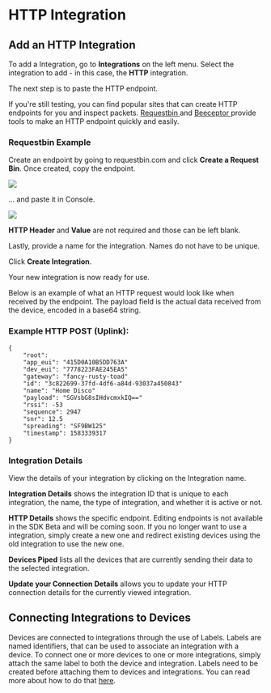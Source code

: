 
# HTTP Integration

## Add an HTTP Integration

To add a Integration, go to **Integrations** on the left menu. Select the integration to add - in this case, the **HTTP** integration.

The next step is to paste the HTTP endpoint.

If you're still testing, you can find popular sites that can create HTTP endpoints for you and inspect packets. <a href="https://www.requestbin.com">Requestbin </a> and <a href="https://www.beeceptor.com">Beeceptor </a>provide tools to make an HTTP endpoint quickly and easily.

### Requestbin Example
Create an endpoint by going to requestbin.com and click **Create a Request Bin**. Once created, copy the endpoint.

<img src={request_bin} />

... and paste it in Console.

<img src={console_create_http} />

**HTTP Header** and **Value** are not required and those can be left blank. 

Lastly, provide a name for the integration. Names do not have to be unique.

Click **Create Integration**.

Your new integration is now ready for use.

Below is an example of what an HTTP request would look like when received by the endpoint. The payload field
is the actual data received from the device, encoded in a base64 string.

### Example HTTP POST (Uplink):
```
{
    "root":
    "app_eui": "415D0A10B5DD763A"
    "dev_eui": "7778223FAE245EA5"
    "gateway": "fancy-rusty-toad"
    "id": "3c822699-37fd-4df6-a84d-93037a450843"
    "name": "Home Disco"
    "payload": "SGVsbG8sIHdvcmxkIQ=="
    "rssi": -53
    "sequence": 2947
    "snr": 12.5
    "spreading": "SF9BW125"
    "timestamp": 1583339317
}
```

### Integration Details 
View the details of your integration by clicking on the Integration name. 

**Integration Details** shows the integration ID that is unique to each integration, the name, the type of integration, and whether it is active or not.

**HTTP Details** shows the specific endpoint. Editing endpoints is not available in the SDK Beta and will be coming soon. If you no longer want to use a integration, simply create a new one and redirect existing devices using the old integration to use the new one.

**Devices Piped** lists all the devices that are currently sending their data to the selected integration.

**Update your Connection Details** allows you to update your HTTP connection details for the currently viewed integration. 

## Connecting Integrations to Devices

Devices are connected to integrations through the use of Labels. Labels are named identifiers, that can be used to associate an integration
with a device. To connect one or more devices to one or more integrations, simply attach the same label to both the device and integration.
Labels need to be created before attaching them to devices and integrations. You can read more about how to do that [here](/console/labels).